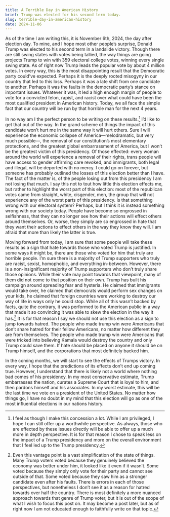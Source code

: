 ```yaml
---
title: A Terrible Day in American History
brief: Trump was elected for his second term today.
slug: terrible-day-in-american-history
date: 2024-11-06
---
```

As of the time I am writing this, it is November 6th, 2024, the day after election day. To mine, and I hope most other people’s surprise, Donald Trump was elected to his second term in a landslide victory. Though there are still swing states with votes being tallied, the way things are going projects Trump to win with 359 electoral college votes, winning every single swing state. As of right now Trump leads the popular vote by about 4 million votes. In every way, this is the most disappointing result that the Democratic party could’ve expected. Perhaps it is the deeply rooted misogyny in our country that led to this loss. Perhaps it was a late shift from one candidate to another. Perhaps it was the faults in the democratic party’s stance on important issues. Whatever it was, it led a high enough margin of people to vote for a convicted felon, rapist, and racist over what could have been the most qualified president in American history. Today, we all face the simple fact that our country will be run by that horrible man for the next 4 years.

In no way am I the perfect person to be writing on these results.[^1] I’d like to get that out of the way. In the grand scheme of things the impact of this candidate won’t hurt me in the same way it will hurt others. Sure I will experience the economic collapse of America—melodramatic, but very much possible—, the removal of our constitution’s most elementary protections, and the greatest global embarrassment of America, but I won’t be the greatest victim of this presidency. Of those effected: every woman around the world will experience a removal of their rights, trans people will have access to gender affirming care revoked, and immigrants, both legal and illegal, will be deported with no mercy. I could go on forever, but someone has probably outlined the losses of this election better than I have. The fact of the matter is, of the people losing out from this presidency I am not losing that much. I say this not to tout how little this election effects me, but rather to highlight the worst part of this election: most of the republican votes came from straight, white, cisgender, men, the group that will not experience any of the worst parts of this presidency. Is that something wrong with our electoral system? Perhaps, but I think it is instead something wrong with our society today. People have become so engrossed in selfishness, that they can no longer see how their actions will effect others around themselves. Or, worse, they simply are so engrossed in hate that they want their actions to effect others in the way they know they will. I am afraid that more than likely the latter is true.

Moving forward from today, I am sure that some people will take these results as a sign that hate towards those who voted Trump is justified. In some ways it might be, there are those who voted for him that truly are horrible people. I’m sure there is a majority of Trump supporters who truly are racist, sexist, homophobic, and everything in-between. However, there is a non-insignificant majority of Trump supporters who don’t truly share those opinions. While their vote may point towards that viewpoint, many of them did not come to that position on their own. Trump has built his campaign around spreading fear and hysteria. He claimed that immigrants would take over, he claimed that democrats would perform sex changes on your kids, he claimed that foreign countries were working to destroy our way of life in ways only he could stop. While all of this wasn’t backed by facts, quite the contrary, it was performed to the American public in a way that made it so convincing it was able to skew the election in the way it has.[^2] It is for that reason I say we should not use this election as a sign to jump towards hatred. The people who made trump win were Americans that don’t share hatred for their fellow Americans, no matter how different they are from themselves. The people who made trump win were Americans that were tricked into believing Kamala would destroy the country and only Trump could save them. If hate should be placed on anyone it should be on Trump himself, and the corporations that most definitely backed him.

In the coming months, we will start to see the effects of Trumps victory. In every way, I hope that the predictions of its effects don’t end up coming true. However, I understand that there is likely not a world where nothing bad comes of his presidency. In my most conservative estimate, Trump embarrasses the nation, curates a Supreme Court that is loyal to him, and then pardons himself and his associates. In my worst estimate, this will be the last time we vote on a president of the United States. No matter how things go, I have no doubt in my mind that this election will go as one of the most influential elections in our nations history.

[^1]: I feel as though I make this concession a lot. While I am privileged, I hope I can still offer up a worthwhile perspective. As always, those who are effected by these issues directly will be able to offer up a much more in depth perspective. It is for that reason I chose to speak less on the impact of a Trump presidency and more on the overall environment that I feel led up to the Trump presidency.

[^2]: Even this vantage point is a vast simplification of the state of things. Many Trump voters voted because they genuinely believed the economy was better under him, it looked like it even if it wasn’t. Some voted because they simply only vote for their party and cannot see outside of that. Some voted because they saw him as a stronger candidate even after his faults. There is errors in each of those perspectives, but nonetheless I don’t see it as a reason for hatred towards over half the country. There is most definitely a more nuanced approach towards that genre of Trump voter, but it is out of the scope of what I wish to focus this post on. It may become a post later, but as of right now I am not educated enough to faithfully write on that topic.